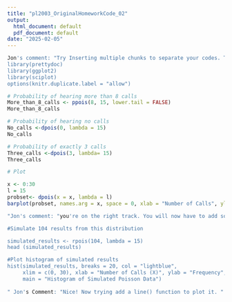 ---
title: "pl2003_OriginalHomeworkCode_02"
output:
  html_document: default
  pdf_document: default
date: "2025-02-05"
---
```{r}
Jon's comment: "Try Inserting multiple chunks to separate your codes. That way, you can get the graphs to pull up.
library(prettydoc)
library(ggplot2)
library(sciplot)
options(knitr.duplicate.label = "allow")
```

```{r setup, include=FALSE}
# Probability of hearing more than 8 calls
More_than_8_calls <- ppois(8, 15, lower.tail = FALSE)
More_than_8_calls
```

```{r setup, include=FALSE}
# Probability of hearing no calls
No_calls <-dpois(0, lambda = 15)
No_calls

# Probability of exactly 3 calls 
Three_calls <-dpois(3, lambda= 15)
Three_calls 

# Plot

x <- 0:30
l = 15
probset<- dpois(x = x, lambda = l)
barplot(probset, names.arg = x, space = 0, xlab = "Number of Calls", ylab = "Probability", main = "Poisson Mass Function")

"Jon's comment: "you're on the right track. You will now have to add some lines for your graph, and then plot it out using plot(). I believe Module 7 has the answers to that." "

#Simulate 104 results from this distribution

simulated_results <- rpois(104, lambda = 15)
head (simulated_results)

#Plot histogram of simulated results 
hist(simulated_results, breaks = 20, col = "lightblue",
     xlim = c(0, 30), xlab = "Number of Calls (X)", ylab = "Frequency",
     main = "Histogram of Simulated Poisson Data")
     
" Jon's Comment: "Nice! Now trying add a line() function to plot it. "

```
